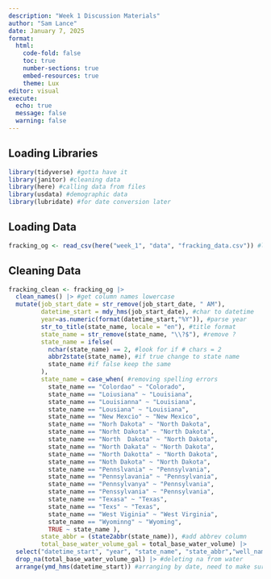 ```yaml
---
description: "Week 1 Discussion Materials"
author: "Sam Lance"
date: January 7, 2025
format:
  html:
    code-fold: false
    toc: true
    number-sections: true
    embed-resources: true
    theme: Lux
editor: visual
execute:
  echo: true
  message: false
  warning: false
---
```


## Loading Libraries

```r
library(tidyverse) #gotta have it 
library(janitor) #cleaning data
library(here) #calling data from files
library(usdata) #demographic data 
library(lubridate) #for date conversion later
```

## Loading Data

```r
fracking_og <- read_csv(here("week_1", "data", "fracking_data.csv")) #load unclean fracking data
```

## Cleaning Data

```r
fracking_clean <- fracking_og |>
  clean_names() |> #get column names lowercase
  mutate(job_start_date = str_remove(job_start_date, " AM"), 
         datetime_start = mdy_hms(job_start_date), #char to datetime
         year=as.numeric(format(datetime_start,"%Y")), #parse year
         str_to_title(state_name, locale = "en"), #title format
         state_name = str_remove(state_name, "\\?$"), #remove ?
         state_name = ifelse(
           nchar(state_name) == 2, #look for if # chars = 2
           abbr2state(state_name), #if true change to state name
           state_name #if false keep the same 
         ),
         state_name = case_when( #removing spelling errors
           state_name == "Colordao" ~ "Colorado",
           state_name == "Loiusiana" ~ "Louisiana",
           state_name == "Louisianna" ~ "Louisiana",
           state_name == "Lousiana" ~ "Louisiana",
           state_name == "New Mexcio" ~ "New Mexico",
           state_name == "Norh Dakota" ~ "North Dakota",
           state_name == "Norht Dakota" ~ "North Dakota",
           state_name == "North  Dakota" ~ "North Dakota",
           state_name == "North Dakata" ~ "North Dakota",
           state_name == "North Dakotta" ~ "North Dakota",
           state_name == "Noth Dakota" ~ "North Dakota",
           state_name == "Pennslvania" ~ "Pennsylvania",
           state_name == "Pennsylavania" ~ "Pennsylvania",
           state_name == "Pennsylvanya" ~ "Pennsylvania",
           state_name == "Penssylvania" ~ "Pennsylvania",
           state_name == "Texasa" ~ "Texas",
           state_name == "Texs" ~ "Texas", 
           state_name == "West Viginia" ~ "West Virginia",
           state_name == "Wyominng" ~ "Wyoming", 
           TRUE ~ state_name ),
         state_abbr = (state2abbr(state_name)), #add abbrev column
         total_base_water_volume_gal = total_base_water_volume) |>
  select("datetime_start", "year", "state_name", "state_abbr","well_name", "total_base_water_volume_gal") |> #selecting columns
  drop_na(total_base_water_volume_gal) |> #deleting na from water 
  arrange(ymd_hms(datetime_start)) #arranging by date, need to make sure you do lubridate by how data actually looks (ymd not mdy)
```
